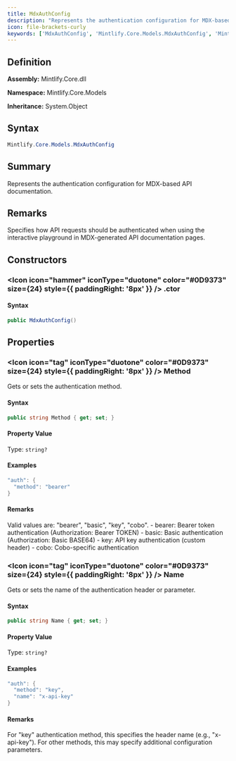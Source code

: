 ```yaml
---
title: MdxAuthConfig
description: "Represents the authentication configuration for MDX-based API documentation."
icon: file-brackets-curly
keywords: ['MdxAuthConfig', 'Mintlify.Core.Models.MdxAuthConfig', 'Mintlify.Core.Models', 'class', 'System.Object']
---
```


## Definition

**Assembly:** Mintlify.Core.dll

**Namespace:** Mintlify.Core.Models

**Inheritance:** System.Object

## Syntax

```csharp
Mintlify.Core.Models.MdxAuthConfig
```

## Summary

Represents the authentication configuration for MDX-based API documentation.

## Remarks

Specifies how API requests should be authenticated when using the interactive
            playground in MDX-generated API documentation pages.

## Constructors

### <Icon icon="hammer" iconType="duotone" color="#0D9373" size={24} style={{ paddingRight: '8px' }} />  .ctor

#### Syntax

```csharp
public MdxAuthConfig()
```

## Properties

### <Icon icon="tag" iconType="duotone" color="#0D9373" size={24} style={{ paddingRight: '8px' }} />  Method

Gets or sets the authentication method.

#### Syntax

```csharp
public string Method { get; set; }
```

#### Property Value

Type: `string?`

#### Examples

```csharp
"auth": {
  "method": "bearer"
}
```

#### Remarks

Valid values are: "bearer", "basic", "key", "cobo".
            - bearer: Bearer token authentication (Authorization: Bearer TOKEN)
            - basic: Basic authentication (Authorization: Basic BASE64)
            - key: API key authentication (custom header)
            - cobo: Cobo-specific authentication

### <Icon icon="tag" iconType="duotone" color="#0D9373" size={24} style={{ paddingRight: '8px' }} />  Name

Gets or sets the name of the authentication header or parameter.

#### Syntax

```csharp
public string Name { get; set; }
```

#### Property Value

Type: `string?`

#### Examples

```csharp
"auth": {
  "method": "key",
  "name": "x-api-key"
}
```

#### Remarks

For "key" authentication method, this specifies the header name (e.g., "x-api-key").
            For other methods, this may specify additional configuration parameters.


